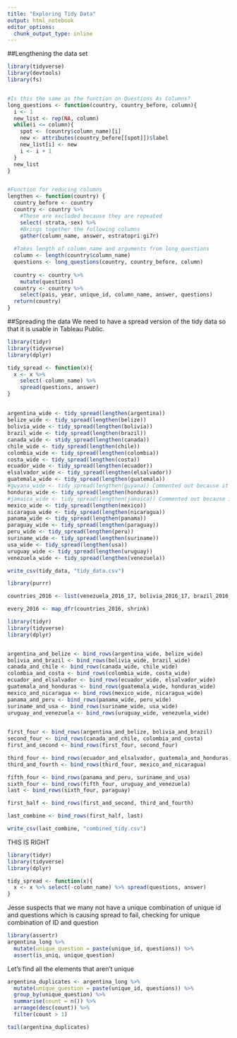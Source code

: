 ```yaml
---
title: "Exploring Tidy Data"
output: html_notebook
editor_options: 
  chunk_output_type: inline
---
```


##Lengthening the data set
```r
library(tidyverse)
library(devtools)
library(fs)


#Is this the same as the function on Questions As Columns?
long_questions <- function(country, country_before, column){
  i <- 1
  new_list <- rep(NA, column)
  while(i <= column){
    spot <- (country$column_name)[i]
    new <- attributes(country_before[[spot]])$label
    new_list[i] <- new
    i <- i + 1
  }
  new_list
}


#Function for reducing columns
lengthen <- function(country) {
  country_before <- country
  country <- country %>%
    #These are excluded because they are repeated
    select(-strata,-sex) %>%
    #Brings together the following columns
    gather(column_name, answer, estratopri:gi7r)
  
  #Takes length of column_name and arguments from long_questions
  column <- length(country$column_name)
  questions <- long_questions(country, country_before, column)
  
  country <- country %>%
    mutate(questions)
  country <- country %>%
    select(pais, year, unique_id, column_name, answer, questions)
  return(country)
}
```


##Spreading the data
We need to have a spread version of the tidy data so that it is usable in Tableau Public.
```r
library(tidyr)
library(tidyverse)
library(dplyr)

tidy_spread <- function(x){
  x <- x %>%
    select(-column_name) %>%
    spread(questions, answer)
}
```

##
```r
argentina_wide <- tidy_spread(lengthen(argentina))
belize_wide <- tidy_spread(lengthen(belize))
bolivia_wide <- tidy_spread(lengthen(bolivia))
brazil_wide <- tidy_spread(lengthen(brazil))
canada_wide <- stidy_spread(lengthen(canada))
chile_wide <- tidy_spread(lengthen(chile))
colombia_wide <- tidy_spread(lengthen(colombia))
costa_wide <- tidy_spread(lengthen(costa))
ecuador_wide <- tidy_spread(lengthen(ecuador))
elsalvador_wide <- tidy_spread(lengthen(elsalvador))
guatemala_wide <- tidy_spread(lengthen(guatemala))
#guyana_wide <- tidy_spread(lengthen(guyana)) Commented out because it is English-only
honduras_wide <- tidy_spread(lengthen(honduras))
#jamaica_wide <- tidy_spread(lengthen(jamaica)) Commented out because it is English-only
mexico_wide <- tidy_spread(lengthen(mexico))
nicaragua_wide <- tidy_spread(lengthen(nicaragua))
panama_wide <- tidy_spread(lengthen(panama))
paraguay_wide <- tidy_spread(lengthen(paraguay))
peru_wide <- tidy_spread(lengthen(peru))
suriname_wide <- tidy_spread(lengthen(suriname))
usa_wide <- tidy_spread(lengthen(usa))
uruguay_wide <- tidy_spread(lengthen(uruguay))
venezuela_wide <- tidy_spread(lengthen(venezuela))
```


```r
write_csv(tidy_data, "tidy_data.csv")
```


```r
library(purrr)

countries_2016 <- list(venezuela_2016_17, bolivia_2016_17, brazil_2016_17, canada_2016_17, chile_2016_17, colombia_2016_17,costa_2016_17, ecuador_2016_17, elsalvador_2016_17, guatemala_2016_17, guyana_2016_17, honduras_2016_17, jamaica_2016_17, mexico_2016_17, nicaragua_2016_17, panama_2016_17, paraguay_2016_17, peru_2016_17, usa_2016_17, uruguay_2016_17)

every_2016 <- map_dfr(countries_2016, shrink)
```

```r
library(tidyr)
library(tidyverse)
library(dplyr)


argentina_and_belize <- bind_rows(argentina_wide, belize_wide)
bolivia_and_brazil <- bind_rows(bolivia_wide, brazil_wide)
canada_and_chile <- bind_rows(canada_wide, chile_wide)
colombia_and_costa <- bind_rows(colombia_wide, costa_wide)
ecuador_and_elsalvador <- bind_rows(ecuador_wide, elsalvador_wide)
guatemala_and_honduras <- bind_rows(guatemala_wide, honduras_wide)
mexico_and_nicaragua <- bind_rows(mexico_wide, nicaragua_wide)
panama_and_peru <- bind_rows(panama_wide, peru_wide)
suriname_and_usa <- bind_rows(suriname_wide, usa_wide)
uruguay_and_venezuela <- bind_rows(uruguay_wide, venezuela_wide)

  
first_four <- bind_rows(argentina_and_belize, bolivia_and_brazil)
second_four <- bind_rows(canada_and_chile, colombia_and_costa)
first_and_second <- bind_rows(first_four, second_four)

third_four <- bind_rows(ecuador_and_elsalvador, guatemala_and_honduras)
third_and_fourth <- bind_rows(third_four, mexico_and_nicaragua)

fifth_four <- bind_rows(panama_and_peru, suriname_and_usa)
sixth_four <- bind_rows(fifth_four, uruguay_and_venezuela)
last <- bind_rows(sixth_four, paraguay)

first_half <- bind_rows(first_and_second, third_and_fourth)

last_combine <- bind_rows(first_half, last)

write_csv(last_combine, "combined_tidy.csv")
```
THIS IS RIGHT
```r
library(tidyr)
library(tidyverse)
library(dplyr)

tidy_spread <- function(x){
  x <- x %>% select(-column_name) %>% spread(questions, answer)
}

```


Jesse suspects that we many not have a unique combination of unique id and questions which is causing spread to fail, checking for unique combination of ID and question
```r
library(assertr)
argentina_long %>% 
  mutate(unique_question = paste(unique_id, questions)) %>%
  assert(is_uniq, unique_question)
```


Let's find all the elements that aren't unique


```r
argentina_duplicates <- argentina_long %>% 
  mutate(unique_question = paste(unique_id, questions)) %>%
  group_by(unique_question) %>%
  summarise(count = n()) %>%
  arrange(desc(count)) %>%
  filter(count > 1)

tail(argentina_duplicates)
```

